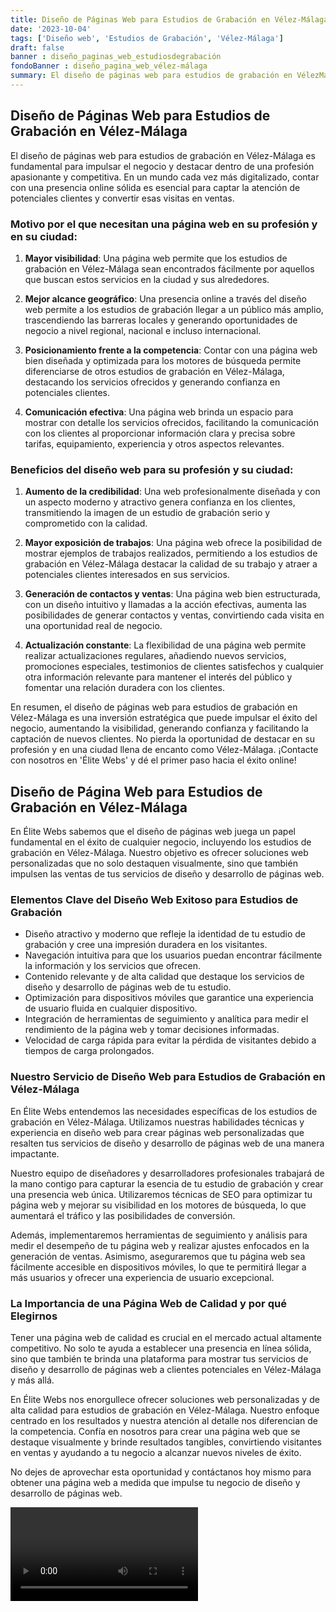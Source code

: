 ```yaml
---
title: Diseño de Páginas Web para Estudios de Grabación en Vélez-Málaga
date: '2023-10-04'
tags: ['Diseño web', 'Estudios de Grabación', 'Vélez-Málaga']
draft: false
banner : diseño_paginas_web_estudiosdegrabación
fondoBanner : diseño_pagina_web_vélez-málaga
summary: El diseño de páginas web para estudios de grabación en VélezMálaga es fundamental para impulsar el negocio y destacar dentro de una profesión apasionante y competitiva. En un mundo cada vez más digitalizado, contar con una presencia online sólida es esencial para captar la atención de potenciales clientes y convertir esas visitas en ventas.
---
```


## Diseño de Páginas Web para Estudios de Grabación en Vélez-Málaga

El diseño de páginas web para estudios de grabación en Vélez-Málaga es fundamental para impulsar el negocio y destacar dentro de una profesión apasionante y competitiva. En un mundo cada vez más digitalizado, contar con una presencia online sólida es esencial para captar la atención de potenciales clientes y convertir esas visitas en ventas.

### Motivo por el que necesitan una página web en su profesión y en su ciudad:

1. **Mayor visibilidad**: Una página web permite que los estudios de grabación en Vélez-Málaga sean encontrados fácilmente por aquellos que buscan estos servicios en la ciudad y sus alrededores.

2. **Mejor alcance geográfico**: Una presencia online a través del diseño web permite a los estudios de grabación llegar a un público más amplio, trascendiendo las barreras locales y generando oportunidades de negocio a nivel regional, nacional e incluso internacional.

3. **Posicionamiento frente a la competencia**: Contar con una página web bien diseñada y optimizada para los motores de búsqueda permite diferenciarse de otros estudios de grabación en Vélez-Málaga, destacando los servicios ofrecidos y generando confianza en potenciales clientes.

4. **Comunicación efectiva**: Una página web brinda un espacio para mostrar con detalle los servicios ofrecidos, facilitando la comunicación con los clientes al proporcionar información clara y precisa sobre tarifas, equipamiento, experiencia y otros aspectos relevantes.

### Beneficios del diseño web para su profesión y su ciudad:

1. **Aumento de la credibilidad**: Una web profesionalmente diseñada y con un aspecto moderno y atractivo genera confianza en los clientes, transmitiendo la imagen de un estudio de grabación serio y comprometido con la calidad.

2. **Mayor exposición de trabajos**: Una página web ofrece la posibilidad de mostrar ejemplos de trabajos realizados, permitiendo a los estudios de grabación en Vélez-Málaga destacar la calidad de su trabajo y atraer a potenciales clientes interesados en sus servicios.

3. **Generación de contactos y ventas**: Una página web bien estructurada, con un diseño intuitivo y llamadas a la acción efectivas, aumenta las posibilidades de generar contactos y ventas, convirtiendo cada visita en una oportunidad real de negocio.

4. **Actualización constante**: La flexibilidad de una página web permite realizar actualizaciones regulares, añadiendo nuevos servicios, promociones especiales, testimonios de clientes satisfechos y cualquier otra información relevante para mantener el interés del público y fomentar una relación duradera con los clientes.

En resumen, el diseño de páginas web para estudios de grabación en Vélez-Málaga es una inversión estratégica que puede impulsar el éxito del negocio, aumentando la visibilidad, generando confianza y facilitando la captación de nuevos clientes. No pierda la oportunidad de destacar en su profesión y en una ciudad llena de encanto como Vélez-Málaga. ¡Contacte con nosotros en 'Élite Webs' y dé el primer paso hacia el éxito online!

<GifSeo />

<Cta />

## Diseño de Página Web para Estudios de Grabación en Vélez-Málaga

En Élite Webs sabemos que el diseño de páginas web juega un papel fundamental en el éxito de cualquier negocio, incluyendo los estudios de grabación en Vélez-Málaga. Nuestro objetivo es ofrecer soluciones web personalizadas que no solo destaquen visualmente, sino que también impulsen las ventas de tus servicios de diseño y desarrollo de páginas web. 

### Elementos Clave del Diseño Web Exitoso para Estudios de Grabación

- Diseño atractivo y moderno que refleje la identidad de tu estudio de grabación y cree una impresión duradera en los visitantes.
- Navegación intuitiva para que los usuarios puedan encontrar fácilmente la información y los servicios que ofrecen.
- Contenido relevante y de alta calidad que destaque los servicios de diseño y desarrollo de páginas web de tu estudio.
- Optimización para dispositivos móviles que garantice una experiencia de usuario fluida en cualquier dispositivo.
- Integración de herramientas de seguimiento y analítica para medir el rendimiento de la página web y tomar decisiones informadas.
- Velocidad de carga rápida para evitar la pérdida de visitantes debido a tiempos de carga prolongados.

### Nuestro Servicio de Diseño Web para Estudios de Grabación en Vélez-Málaga

En Élite Webs entendemos las necesidades específicas de los estudios de grabación en Vélez-Málaga. Utilizamos nuestras habilidades técnicas y experiencia en diseño web para crear páginas web personalizadas que resalten tus servicios de diseño y desarrollo de páginas web de una manera impactante. 

Nuestro equipo de diseñadores y desarrolladores profesionales trabajará de la mano contigo para capturar la esencia de tu estudio de grabación y crear una presencia web única. Utilizaremos técnicas de SEO para optimizar tu página web y mejorar su visibilidad en los motores de búsqueda, lo que aumentará el tráfico y las posibilidades de conversión.

Además, implementaremos herramientas de seguimiento y análisis para medir el desempeño de tu página web y realizar ajustes enfocados en la generación de ventas. Asimismo, aseguraremos que tu página web sea fácilmente accesible en dispositivos móviles, lo que te permitirá llegar a más usuarios y ofrecer una experiencia de usuario excepcional.

### La Importancia de una Página Web de Calidad y por qué Elegirnos

Tener una página web de calidad es crucial en el mercado actual altamente competitivo. No solo te ayuda a establecer una presencia en línea sólida, sino que también te brinda una plataforma para mostrar tus servicios de diseño y desarrollo de páginas web a clientes potenciales en Vélez-Málaga y más allá.

En Élite Webs nos enorgullece ofrecer soluciones web personalizadas y de alta calidad para estudios de grabación en Vélez-Málaga. Nuestro enfoque centrado en los resultados y nuestra atención al detalle nos diferencian de la competencia. Confía en nosotros para crear una página web que se destaque visualmente y brinde resultados tangibles, convirtiendo visitantes en ventas y ayudando a tu negocio a alcanzar nuevos niveles de éxito.

No dejes de aprovechar esta oportunidad y contáctanos hoy mismo para obtener una página web a medida que impulse tu negocio de diseño y desarrollo de páginas web.

<Video />

<CtaBot job='Estudios de Grabación' city='Vélez-Málaga'/>

<Gmaps query='Vélez-Málaga+españa+maps' />